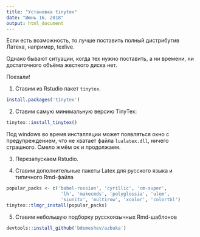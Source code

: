 ```yaml
---
title: "Установка tinytex"
date: "Июнь 16, 2018"
output: html_document
---
```


Если есть возможность, то лучше поставить полный дистрибутив Латеха, например, texlive.

Однако бывают ситуации, когда тех нужно поставить, а ни времени, ни достаточного объёма жесткого диска нет.

Поехали!

1. Ставим из Rstudio пакет `tinytex`.
```r
install.packages('tinytex')
```

2. Ставим самую минимальную версию TinyTex:
```r
tinytex::install_tinytex()
```

Под windows во время инсталляции может появляться окно с предупреждением, что не хватает файла `lualatex.dll`, ничего страшного. Смело жмём ок и продолжаем.

3. Перезапускаем Rstudio.

4. Ставим дополнительные пакеты Latex для русского языка и типичного Rmd-файла
```r
popular_packs <- c('babel-russian', 'cyrillic', 'cm-super',
                    'lh', 'makecmds', 'polyglossia', 'ulem',
                    'siunitx', 'multirow', 'xcolor', 'colortbl')
tinytex::tlmgr_install(popular_packs)
```

5. Ставим небольшую подборку русскоязычных Rmd-шаблонов
```r
devtools::install_github('bdemeshev/azbuka')
```
